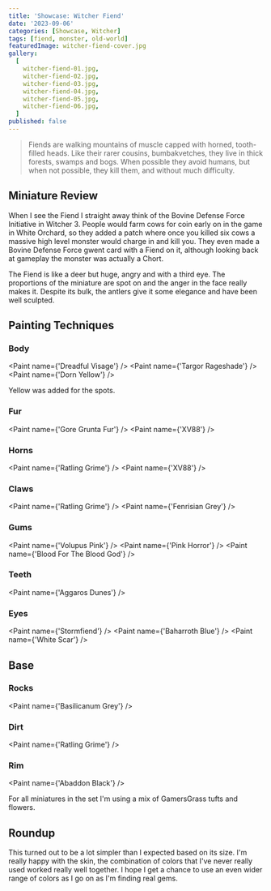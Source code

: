 ```yaml
---
title: 'Showcase: Witcher Fiend'
date: '2023-09-06'
categories: [Showcase, Witcher]
tags: [fiend, monster, old-world]
featuredImage: witcher-fiend-cover.jpg
gallery:
  [
    witcher-fiend-01.jpg,
    witcher-fiend-02.jpg,
    witcher-fiend-03.jpg,
    witcher-fiend-04.jpg,
    witcher-fiend-05.jpg,
    witcher-fiend-06.jpg,
  ]
published: false
---
```



> Fiends are walking mountains of muscle capped with horned, tooth-filled heads. Like their rarer cousins,
> bumbakvetches, they live in thick forests, swamps and bogs. When possible they avoid humans, but when not possible,
> they kill them, and without much difficulty.

## Miniature Review

When I see the Fiend I straight away think of the Bovine Defense Force Initiative in Witcher 3. People would farm
cows for coin early on in the game in White Orchard, so they added a patch where once you killed six cows a massive
high level monster would charge in and kill you. They even made a Bovine Defense Force gwent card with a Fiend on it,
although looking back at gameplay the monster was actually a Chort.

The Fiend is like a deer but huge, angry and with a third eye. The proportions of the miniature are spot on and the
anger in the face really makes it. Despite its bulk, the antlers give it some elegance and have been well sculpted.

## Painting Techniques

### Body

<Paint name={'Dreadful Visage'} />
<Paint name={'Targor Rageshade'} />
<Paint name={'Dorn Yellow'} />

Yellow was added for the spots.

### Fur

<Paint name={'Gore Grunta Fur'} />
<Paint name={'XV88'} />

### Horns

<Paint name={'Ratling Grime'} />
<Paint name={'XV88'} />

### Claws

<Paint name={'Ratling Grime'} />
<Paint name={'Fenrisian Grey'} />

### Gums

<Paint name={'Volupus Pink'} />
<Paint name={'Pink Horror'} />
<Paint name={'Blood For The Blood God'} />

### Teeth

<Paint name={'Aggaros Dunes'} />

### Eyes

<Paint name={'Stormfiend'} />
<Paint name={'Baharroth Blue'} />
<Paint name={'White Scar'} />

## Base

### Rocks

<Paint name={'Basilicanum Grey'} />

### Dirt

<Paint name={'Ratling Grime'} />

### Rim

<Paint name={'Abaddon Black'} />

For all miniatures in the set I'm using a mix of GamersGrass tufts and flowers.

## Roundup

This turned out to be a lot simpler than I expected based on its size. I'm really happy with the skin, the combination
of colors that I've never really used worked really well together. I hope I get a chance to use an even wider range of
colors as I go on as I'm finding real gems.
